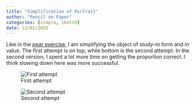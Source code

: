```yaml
---
title: "Simplification of Portrait"
author: "Pencil on Paper"
categories: [simple, sketch]
date: 12/01/2025
---
```


Like in the [pear exercise](../2025-01-08-pear/index), I am simplifying the object of study–in form and in value. The first attempt is on top, while bottom is the second attempt. In the second version, I spent a lot more time on getting the proportion correct. I think slowing down here was more successful.

![First attempt](IMG_0992.JPG)

![Second attempt](IMG_0991.jpg)

